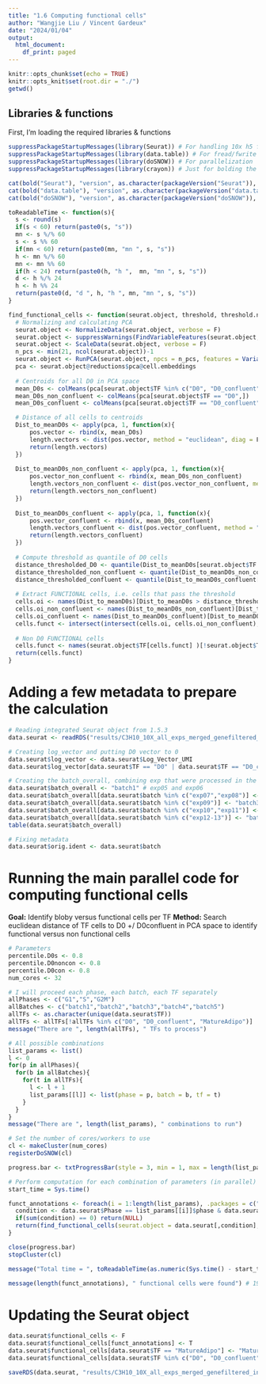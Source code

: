 ```yaml
---
title: "1.6 Computing functional cells"
author: "Wangjie Liu / Vincent Gardeux"
date: "2024/01/04"
output:
  html_document:
    df_print: paged
---
```


```r
knitr::opts_chunk$set(echo = TRUE)
knitr::opts_knit$set(root.dir = "./")
getwd()
```

## Libraries & functions

First, I'm loading the required libraries & functions

```r
suppressPackageStartupMessages(library(Seurat)) # For handling 10x h5 file
suppressPackageStartupMessages(library(data.table)) # For fread/fwrite functions
suppressPackageStartupMessages(library(doSNOW)) # For parallelization
suppressPackageStartupMessages(library(crayon)) # Just for bolding the console output :D

cat(bold("Seurat"), "version", as.character(packageVersion("Seurat")), "\n")
cat(bold("data.table"), "version", as.character(packageVersion("data.table")), "\n")
cat(bold("doSNOW"), "version", as.character(packageVersion("doSNOW")), "\n")

toReadableTime <- function(s){
  s <- round(s)
  if(s < 60) return(paste0(s, "s"))
  mn <- s %/% 60
  s <- s %% 60
  if(mn < 60) return(paste0(mn, "mn ", s, "s"))
  h <- mn %/% 60
  mn <- mn %% 60
  if(h < 24) return(paste0(h, "h ",  mn, "mn ", s, "s"))
  d <- h %/% 24
  h <- h %% 24
  return(paste0(d, "d ", h, "h ", mn, "mn ", s, "s"))
}

find_functional_cells <- function(seurat.object, threshold, threshold.non_con, threshold.con){
  # Normalizing and calculating PCA
  seurat.object <- NormalizeData(seurat.object, verbose = F) 
  seurat.object <- suppressWarnings(FindVariableFeatures(seurat.object, verbose = F, selection.method = "vst"))
  seurat.object <- ScaleData(seurat.object, verbose = F)
  n_pcs <- min(21, ncol(seurat.object))-1
  seurat.object <- RunPCA(seurat.object, npcs = n_pcs, features = VariableFeatures(seurat.object), verbose = F)
  pca <- seurat.object@reductions$pca@cell.embeddings
  
  # Centroids for all D0 in PCA space
  mean_D0s <- colMeans(pca[seurat.object$TF %in% c("D0", "D0_confluent"),])
  mean_D0s_non_confluent <- colMeans(pca[seurat.object$TF == "D0",])
  mean_D0s_confluent <- colMeans(pca[seurat.object$TF == "D0_confluent",])

  # Distance of all cells to centroids
  Dist_to_meanD0s <- apply(pca, 1, function(x){
      pos.vector <- rbind(x, mean_D0s)
      length.vectors <- dist(pos.vector, method = "euclidean", diag = F, upper = F, p = 2)[1] # p = 2, euclidean distance
      return(length.vectors)
  })
  
  Dist_to_meanD0s_non_confluent <- apply(pca, 1, function(x){
      pos.vector_non_confluent <- rbind(x, mean_D0s_non_confluent)
      length.vectors_non_confluent <- dist(pos.vector_non_confluent, method = "euclidean", diag = F, upper = F, p = 2)[1] # p = 2, euclidean distance
      return(length.vectors_non_confluent)
  })
  
  Dist_to_meanD0s_confluent <- apply(pca, 1, function(x){
      pos.vector_confluent <- rbind(x, mean_D0s_confluent)
      length.vectors_confluent <- dist(pos.vector_confluent, method = "euclidean", diag = F, upper = F, p = 2)[1] # p = 2, euclidean distance
      return(length.vectors_confluent)
  })
  
  # Compute threshold as quantile of D0 cells
  distance_thresholded_D0 <- quantile(Dist_to_meanD0s[seurat.object$TF %in% c("D0", "D0_confluent")], threshold)
  distance_thresholded_non_confluent <- quantile(Dist_to_meanD0s_non_confluent[seurat.object$TF %in% c("D0")], threshold.non_con)
  distance_thresholded_confluent <- quantile(Dist_to_meanD0s_confluent[seurat.object$TF %in% c("D0_confluent")], threshold.con)
  
  # Extract FUNCTIONAL cells, i.e. cells that pass the threshold
  cells.oi <- names(Dist_to_meanD0s)[Dist_to_meanD0s > distance_thresholded_D0]
  cells.oi_non_confluent <- names(Dist_to_meanD0s_non_confluent)[Dist_to_meanD0s_non_confluent > distance_thresholded_non_confluent]
  cells.oi_confluent <- names(Dist_to_meanD0s_confluent)[Dist_to_meanD0s_confluent > distance_thresholded_confluent]
  cells.funct <- intersect(intersect(cells.oi, cells.oi_non_confluent), cells.oi_confluent)
    
  # Non D0 FUNCTIONAL cells
  cells.funct <- names(seurat.object$TF[cells.funct] )[!seurat.object$TF[cells.funct] %in% c("D0", "D0_confluent")]
  return(cells.funct)
}
```

# Adding a few metadata to prepare the calculation
```r
# Reading integrated Seurat object from 1.5.3
data.seurat <- readRDS("results/C3H10_10X_all_exps_merged_genefiltered_integrated.rds")

# Creating log_vector and putting D0 vector to 0
data.seurat$log_vector <- data.seurat$Log_Vector_UMI
data.seurat$log_vector[data.seurat$TF == "D0" | data.seurat$TF == "D0_confluent"] <- 0  # D0 178, D0_confluent 166, no mCherry_BC14

# Creating the batch_overall, combining exp that were processed in the same batch
data.seurat$batch_overall <- "batch1" # exp05 and exp06
data.seurat$batch_overall[data.seurat$batch %in% c("exp07","exp08")] <- "batch2" 
data.seurat$batch_overall[data.seurat$batch %in% c("exp09")] <- "batch3" 
data.seurat$batch_overall[data.seurat$batch %in% c("exp10","exp11")] <- "batch4" 
data.seurat$batch_overall[data.seurat$batch %in% c("exp12-13")] <- "batch5" 
table(data.seurat$batch_overall)

# Fixing metadata
data.seurat$orig.ident <- data.seurat$batch
```

# Running the main parallel code for computing functional cells
**Goal:** Identify bloby versus functional cells per TF
**Method:** Search euclidean distance of TF cells to D0 +/ D0confluent in PCA space to identify functional versus non functional cells
```r
# Parameters
percentile.D0s <- 0.8
percentile.D0noncon <- 0.8
percentile.D0con <- 0.8
num_cores <- 32

# I will proceed each phase, each batch, each TF separately
allPhases <- c("G1","S","G2M")
allBatches <- c("batch1","batch2","batch3","batch4","batch5")
allTFs <- as.character(unique(data.seurat$TF))
allTFs <- allTFs[!allTFs %in% c("D0", "D0_confluent", "MatureAdipo")]
message("There are ", length(allTFs), " TFs to process")

# All possible combinations
list_params <- list()
l <- 0
for(p in allPhases){
  for(b in allBatches){
    for(t in allTFs){
      l <- l + 1
      list_params[[l]] <- list(phase = p, batch = b, tf = t)
    }
  }
}
message("There are ", length(list_params), " combinations to run")

# Set the number of cores/workers to use
cl <- makeCluster(num_cores)
registerDoSNOW(cl)

progress.bar <- txtProgressBar(style = 3, min = 1, max = length(list_params))

# Perform computation for each combination of parameters (in parallel)
start_time = Sys.time()

funct_annotations <- foreach(i = 1:length(list_params), .packages = c("Seurat"), .combine = "c", .options.snow = list(progress = function(x) setTxtProgressBar(progress.bar, x))) %dopar% {
  condition <- data.seurat$Phase == list_params[[i]]$phase & data.seurat$batch_overall == list_params[[i]]$batch & data.seurat$TF %in% c("D0", "D0_confluent", list_params[[i]]$tf)
  if(sum(condition) == 0) return(NULL)
  return(find_functional_cells(seurat.object = data.seurat[,condition], threshold = percentile.D0s, threshold.non_con = percentile.D0noncon, threshold.con = percentile.D0con))
}

close(progress.bar)
stopCluster(cl)

message("Total time = ", toReadableTime(as.numeric(Sys.time() - start_time, unit = "secs")))

message(length(funct_annotations), " functional cells were found") # 19389 in final atlas # 19541 from my data
```

# Updating the Seurat object
```r
data.seurat$functional_cells <- F
data.seurat$functional_cells[funct_annotations] <- T
data.seurat$functional_cells[data.seurat$TF == "MatureAdipo"] <- "MatureAdipo"
data.seurat$functional_cells[data.seurat$TF %in% c("D0", "D0_confluent")] <- "D0"

saveRDS(data.seurat, "results/C3H10_10X_all_exps_merged_genefiltered_integrated_functional.rds")
```
